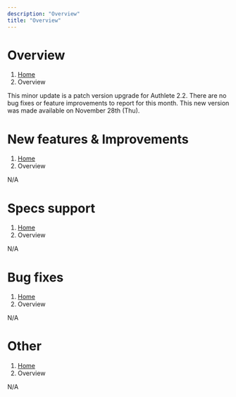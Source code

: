 ```yaml
---
description: "Overview"
title: "Overview"
---
```




# Overview
1. [Home](https://www.authlete.com/)
3. Overview

This minor update is a patch version upgrade for Authlete 2.2.
There are no bug fixes or feature improvements to report for this month.
This new version was made available on November 28th (Thu).

# New features & Improvements
1. [Home](https://www.authlete.com/)
3. Overview

N/A

# Specs support
1. [Home](https://www.authlete.com/)
3. Overview

N/A

# Bug fixes
1. [Home](https://www.authlete.com/)
3. Overview

N/A

# Other
1. [Home](https://www.authlete.com/)
3. Overview

N/A
